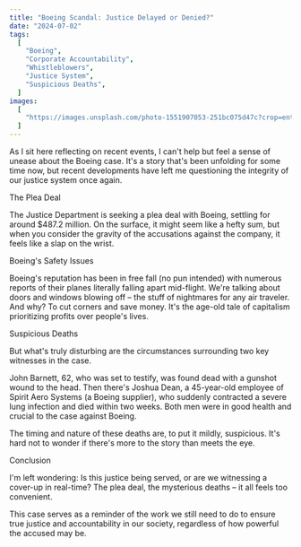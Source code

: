 ```yaml
---
title: "Boeing Scandal: Justice Delayed or Denied?"
date: "2024-07-02"
tags:
  [
    "Boeing",
    "Corporate Accountability",
    "Whistleblowers",
    "Justice System",
    "Suspicious Deaths",
  ]
images:
  [
    "https://images.unsplash.com/photo-1551907053-251bc075d47c?crop=entropy&cs=tinysrgb&fit=max&fm=jpg&ixid=M3wxMTc3M3wwfDF8c2VhcmNofDE2fHxib2Vpbmd8ZW58MHx8fHwxNzE5ODg0NDQ3fDA&ixlib=rb-4.0.3&q=80&w=2000",
  ]
---
```

As I sit here reflecting on recent events, I can't help but feel a sense of unease about the Boeing case. It's a story that's been unfolding for some time now, but recent developments have left me questioning the integrity of our justice system once again.

The Plea Deal

The Justice Department is seeking a plea deal with Boeing, settling for around $487.2 million. On the surface, it might seem like a hefty sum, but when you consider the gravity of the accusations against the company, it feels like a slap on the wrist.

Boeing's Safety Issues

Boeing's reputation has been in free fall (no pun intended) with numerous reports of their planes literally falling apart mid-flight. We're talking about doors and windows blowing off – the stuff of nightmares for any air traveler. And why? To cut corners and save money. It's the age-old tale of capitalism prioritizing profits over people's lives.

Suspicious Deaths

But what's truly disturbing are the circumstances surrounding two key witnesses in the case. 

John Barnett, 62, who was set to testify, was found dead with a gunshot wound to the head. Then there's Joshua Dean, a 45-year-old employee of Spirit Aero Systems (a Boeing supplier), who suddenly contracted a severe lung infection and died within two weeks. Both men were in good health and crucial to the case against Boeing.

The timing and nature of these deaths are, to put it mildly, suspicious. It's hard not to wonder if there's more to the story than meets the eye.

Conclusion

I'm left wondering: Is this justice being served, or are we witnessing a cover-up in real-time? The plea deal, the mysterious deaths – it all feels too convenient.

This case serves as a reminder of the work we still need to do to ensure true justice and accountability in our society, regardless of how powerful the accused may be.